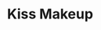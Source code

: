 ---
title: "Kiss Makeup"
meta_title: "Kiss Makeup craft"
description: "Craft de Kiss Makeup"
rank: "e"
draft: false
name: "Kiss Makeup"
recipe_img: "https://wiki.pokexgames.com/images/4/46/Kiss_Makeup.png"
level: 14
craft_time: 240
result: 1
value_npc: 1
ingredients:
  - name: "Bone"
    quantity: 3
    item_img: "https://wiki.pokexgames.com/images/2/2c/Bone.png"
    value_npc: 1
  - name: "Tongue"
    quantity: 2
    item_img: "https://wiki.pokexgames.com/images/1/1f/Toungue.png"
    value_npc: 1
  - name: "Style Point"
    quantity: 800
    item_img: "https://wiki.pokexgames.com/images/e/e0/Style_point.png"
    value_npc: 1
---